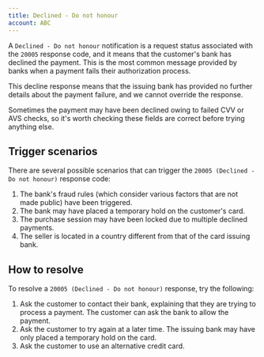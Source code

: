 ```yaml
---
title: Declined - Do not honour
account: ABC
---
```



A `Declined - Do not honour` notification is a request status associated with the `20005` response code, and it means that the customer's bank has declined the payment. This is the most common message provided by banks when a payment fails their authorization process.

This decline response means that the issuing bank has provided no further details about the payment failure, and we cannot override the response.

Sometimes the payment may have been declined owing to failed CVV or AVS checks, so it's worth checking these fields are correct before trying anything else.

Trigger scenarios
-----------------

There are several possible scenarios that can trigger the `20005 (Declined - Do not honour)` response code:

1.  The bank's fraud rules (which consider various factors that are not made public) have been triggered.
2.  The bank may have placed a temporary hold on the customer's card.
3.  The purchase session may have been locked due to multiple declined payments.
4.  The seller is located in a country different from that of the card issuing bank.  
    

How to resolve
--------------

To resolve a `20005 (Declined - Do not honour)` response, try the following:

1.  Ask the customer to contact their bank, explaining that they are trying to process a payment. The customer can ask the bank to allow the payment.
2.  Ask the customer to try again at a later time. The issuing bank may have only placed a temporary hold on the card.
3.  Ask the customer to use an alternative credit card.

  




